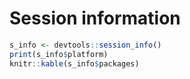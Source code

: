# Session information
```r
s_info <- devtools::session_info()
print(s_info$platform)
knitr::kable(s_info$packages)
```